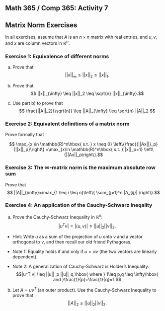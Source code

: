 
## Math 365 / Comp 365: Activity 7
## Matrix Norm Exercises

In all exercises, assume that $A$ is an $n \times n$ matrix with real entries, and $u,v,$ and $x$ are column vectors in $\mathbb{R}^n$.

### Exercise 1: Equivalence of different norms
a) Prove that 
$$ ||x||_{\infty} \leq ||x||_2 \leq  ||x||_1.$$
b) Prove that 
$$ ||x||_{\infty} \leq ||x||_2 \leq \sqrt{n} ||x||_{\infty}.$$

c) Use part b) to prove that
$$ \frac{||A||_2}{\sqrt{n}} \leq ||A||_{\infty} \leq \sqrt{n} ||A||_2 $$

### Exercise 2: Equivalent definitions of a matrix norm
Prove formally that

$$ \max_{x \in \mathbb{R}^n\hbox{ s.t. } x \neq 0} \left\{\frac{{||Ax||}_p}{||x||_p}\right\} =\max_{x\in \mathbb{R}^n\hbox{ s.t. }||x||_p=1} \left\{||Ax||_p\right\}.$$



### Exercise 3: The $\infty$-matrix norm is the maximum absolute row sum

Prove that
$$ ||A||_{\infty}=\max_{1 \leq i \leq n}\left\{ \sum_{j=1}^n |A_{ij}| \right\}.$$

### Exercise 4: An application of the Cauchy-Schwarz Ineqality

a) Prove the Cauchy-Schwarz Inequality in $\mathbb{R}^n$:
$$|u^T v| = |\langle u, v \rangle| \leq ||u||_2 ||v||_2.$$

- Hint: Write $u$ as a sum of the projection of $u$ onto $v$ and a vector orthogonal to $v$, and then recall our old friend Pythagoras.

- Note 1: Equality holds if and only if $u=\alpha v$ (the two vectors are linearly dependent).

- Note 2: A generalization of Cauchy-Schwarz is  Holder's Inequality:
$$|u^T v| \leq ||u||_p ||u||_q,\hbox{ where } 1\leq p,q \leq \infty\hbox{ and }\frac{1}{p}+\frac{1}{q}=1.$$

b) Let $A=uv^T$ (an outer product). Use the Cauchy-Schwarz Inequality to prove that
$$ ||A||_2 \leq ||u||_2 ||v||_2.$$

